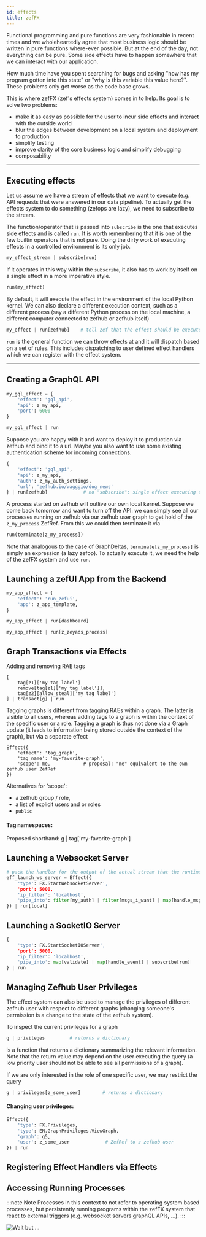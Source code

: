 ```yaml
---
id: effects
title: zefFX
---
```


Functional programming and pure functions are very fashionable in recent times and we wholeheartedly agree that most business logic should be written in pure functions where-ever possible. But at the end of the day, not everything can be pure. Some side effects have to happen somewhere that we can interact with our application.

How much time have you spent searching for bugs and asking "how has my program gotten into this state" or "why is this variable this value here?". These problems only get worse as the code base grows.

This is where zefFX (zef's effects system) comes in to help. Its goal is to solve two problems:

- make it as easy as possible for the user to incur side effects and interact with the outside world
- blur the edges between development on a local system and deployment to production
- simplify testing
- improve clarity of the core business logic and simplify debugging
- composability

---

## Executing effects

Let us assume we have a stream of effects that we want to execute (e.g. API requests that were answered in our data pipeline). To actually get the effects system to do something (zefops are lazy), we need to subscribe to the stream.

The function/operator that is passed into `subscribe` is the one that executes side effects and is called `run`. It is worth remembering that it is one of the few builtin operators that is not pure. Doing the dirty work of executing effects in a controlled environment is its only job.

```python
my_effect_stream | subscribe[run]
```

If it operates in this way within the `subscribe`, it also has to work by itself on a single effect in a more imperative style.

```python
run(my_effect)
```

By default, it will execute the effect in the environment of the local Python kernel. We can also declare a different execution context, such as a different process (say a different Python process on the local machine, a different computer connected to zefhub or zefhub itself)

```python
my_effect | run[zefhub]    # tell zef that the effect should be executed on zefhub
```

`run` is the general function we can throw effects at and it will dispatch based on a set of rules. This includes dispatching to user defined effect handlers which we can register with the effect system.

---

## Creating a GraphQL API

```python
my_gql_effect = {
    'effect': 'gql_api',
    'api': z_my_api,
    'port': 6000
}

my_gql_effect | run
```

Suppose you are happy with it and want to deploy it to production via zefhub and bind it to a url. Maybe you also want to use some existing authentication scheme for incoming connections.

```python
{
    'effect': 'gql_api',
    'api': z_my_api,
    'auth': z_my_auth_settings,
    'url': 'zefhub.io/wagggio/dog_news'
} | run[zefhub]             # no "subscribe": single effect executing eagerly
```

A process started on zefhub will outlive our own local kernel. Suppose we come back tomorrow and want to turn off the API: we can simply see all our processes running on zefhub via our zefhub user graph to get hold of the `z_my_process` ZefRef. From this we could then terminate it via

```python
run(terminate[z_my_process])
```

Note that analogous to the case of GraphDeltas, `terminate[z_my_process]` is simply an expression (a lazy zefop). To actually execute it, we need the help of the zefFX system and use `run`.

## Launching a zefUI App from the Backend

```python
my_app_effect = {
    'effect': 'run_zefui',
    'app': z_app_template,
}

my_app_effect | run[dashboard]
```

```python
my_app_effect | run[z_zeyads_process]
```

## Graph Transactions via Effects

Adding and removing RAE tags

```python3
[
    tag[z1]['my tag label']
    remove[tag[z1]['my tag label']],
    tag[z2][allow_steal]['my tag label']
] | transact[g] | run
```

Tagging graphs is different from tagging RAEs within a graph. The latter is visible to all users, whereas adding tags to a graph is within the context of the specific user or a role. Tagging a graph is thus not done via a Graph update (it leads to information being stored outside the context of the graph), but via a separate effect

```python3
Effect({
    'effect': 'tag_graph',
    'tag_name': 'my-favorite-graph',
    'scope': me,            # proposal: "me" equivalent to the own zefhub user ZefRef
})
```

Alternatives for 'scope':

- a zefhub group / role,
- a list of explicit users and or roles
- `public`

#### Tag namespaces:

Proposed shorthand:
g | tag['my-favorite-graph']

## Launching a Websocket Server

```python
# pack the handler for the output of the actual stream that the runtime should connect inside
eff_launch_ws_server = Effect({
    'type': FX.StartWebsocketServer',
    'port': 5000,
    'ip_filter': 'localhost',
    'pipe_into': filter[my_auth] | filter[msgs_i_want] | map[handle_msgs] | subscribe[run]
}) | run[local]
```

## Launching a SocketIO Server

```python
{
    'type': FX.StartSocketIOServer',
    'port': 5000,
    'ip_filter': 'localhost',
    'pipe_into': map[validate] | map[handle_event] | subscribe[run]
} | run
```

## Managing Zefhub User Privileges

The effect system can also be used to manage the privileges of different zefhub user with respect to different graphs (changing someone's permission is a change to the state of the zefhub system).

To inspect the current privileges for a graph

```python
g | privileges         # returns a dictionary
```

is a function that returns a dictionary summarizing the relevant information.
Note that the return value may depend on the user executing the query (a low priority user should not be able to see all permissions of a graph).

If we are only interested in the role of one specific user, we may restrict the query

```python
g | privileges[z_some_user]        # returns a dictionary
```

#### Changing user privileges:

```python
Effect({
    'type': FX.Privileges,
    'type': EN.GraphPrivileges.ViewGraph,
    'graph': g5,
    'user': z_some_user             # ZefRef to z zefhub user
}) | run
```

## Registering Effect Handlers via Effects

## Accessing Running Processes

:::note Note
Processes in this context to not refer to operating system based processes, but persistently running programs within the zefFX system that react to external triggers (e.g. websocket servers graphQL APIs, ...).
:::

![](effects_boundary.png "Wait but ...")
